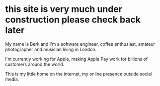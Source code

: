 # this site is very much under construction please check back later

My name is Berk and I'm a software engineer, coffee enthusiast, amateur photographer and musician living in London.

I'm currently working for Apple, making Apple Pay work for billions of customers around the world.

This is my little home on the internet, my online presence outside social media.